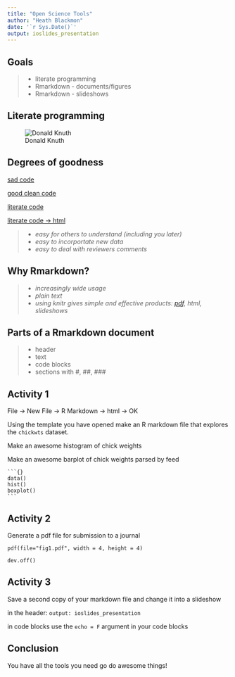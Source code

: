 ```yaml
---
title: "Open Science Tools"
author: "Heath Blackmon"
date: '`r Sys.Date()`'
output: ioslides_presentation
---
```


## Goals
>- literate programming
>- Rmarkdown - documents/figures
>- Rmarkdown - slideshows

## Literate programming

![Donald Knuth](images/knuth.jpg)



## Degrees of goodness

[sad code](http://coleoguy.github.io/SWC/bad-script.txt)

[good clean code](http://coleoguy.github.io/SWC/better-script.txt)

[literate code](http://coleoguy.github.io/SWC/code.good.html)

[literate code -> html ](http://coleoguy.github.io/comparative/comparative.html)

  >- *easy for others to understand (including you later)*  
  >- *easy to incorportate new data*  
  >- *easy to deal with reviewers comments*  

## Why Rmarkdown?
  >- *increasingly wide usage*
  >- *plain text*
  >- *using knitr gives simple and effective products: [pdf](http://coleoguy.github.io/saga.pdf), html, slideshows*

## Parts of a Rmarkdown document
 >- header
 >- text
 >- code blocks
 >- sections with #, ##, ###


## Activity 1

File -> New File -> R Markdown -> html -> OK 

Using the template you have opened make an R markdown file that explores the `chickwts` dataset.

Make an awesome histogram of chick weights

Make an awesome barplot of chick weights parsed by feed

    ```{}
    data()
    hist()
    boxplot()
    ```
 
## Activity 2

Generate a pdf file for submission to a journal

`pdf(file="fig1.pdf", width = 4, height = 4)`

`dev.off()`


## Activity 3
Save a second copy of your markdown file and change it into a slideshow

in the header:
`output: ioslides_presentation`

in code blocks
use the `echo = F` argument in your code blocks


## Conclusion
You have all the tools you need go do awesome things!